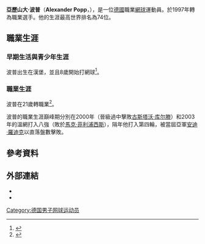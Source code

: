 {{Infobox 网球
|姓名=Alexander Popp
|照片=
|国籍={{flagicon|GER}}德國
|生年=1976年
|生日=11月4日
|出生地=漢堡
|居住地=曼海姆
|身高=201
|体重=85
|持拍手=右
|反拍=
|转职业年=1997年
|球拍=
|球衣=
|球鞋=
|单打最高排名=12（2009年10月12日）
|双打最高排名=170（2009年7月6日）
|现单打排名=
|现双打排名=
|单打冠军头衔=
|双打冠军头衔=
|职业战绩=
|奖金=688,731[[美元|美元]]
|澳网最好成绩=第二輪（2001）
|法网最好成绩=第一輪
|温网最好成绩=八強（2000、2003）
|美网最好成绩=第二輪（2000、2002）
|大满贯个数=
|奥运会最好成绩=
}}
'''亞歷山大·波普'''（'''Alexander Popp'''，{{bd|1976年|11月4日}}），是一位[[德國|德國]]職業[[網球|網球]]運動員。於1997年轉為職業選手。他的生涯最高世界排名為74位。

== 職業生涯 ==

=== 早期生活與青少年生涯 ===
波普出生在漢堡，並且8歲開始打網球<ref name=itf>{{ITF Profile|id=10009890}}</ref>。

=== 職業生涯 ===
波普在21歲轉職業<ref name=itf>{{ITF Profile|id=10009890}}</ref>。

波普的職業生涯巔峰期分別在2000年（晉級過中擊敗[[古斯塔沃·库尔滕|古斯塔沃·库尔滕]]）和2003年的溫網打入八強（敗於[[馬克·菲利浦西斯|馬克·菲利浦西斯]]），隔年他打入第四輪，被當屆亞軍[[安迪·羅迪克|安迪·羅迪克]]以直落盤數擊敗。

==參考資料==
<div>
<references/>
</div>

== 外部連結 ==
* {{ATP|P395}}
* {{DavisCupplayerlink|10009890}}

{{DEFAULTSORT:Popp, Alexander}}
[[Category:德国男子网球运动员|Category:德国男子网球运动员]]

{{Germany-sport-bio-stub}}
{{網球運動員小作品}}